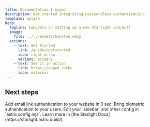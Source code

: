 ```yaml
---
title: Documentation | nopwd
description: Get started integrating passwordless authentication.
template: splash
hero:
  tagline: Congrats on setting up a new Starlight project!
  image:
    file: ../../assets/houston.webp
  actions:
    - text: Get Started
      link: /guides/getstarted
      icon: right-arrow
      variant: primary
    - text: See it in action
      link: https://nopwd.rocks
      icon: external
---
```



## Next steps

<CardGrid>
  <Card title="Guide : Email authentication" icon="open-book">
    Add email link authentication to your website in 3 sec.
  </Card>
  <Card title="Guide : Passkey authentication" icon="open-book">
    Bring biometric authentication to your users.
  </Card>
  <Card title="Components references" icon="setting">
    Edit your `sidebar` and other config in `astro.config.mjs`.
  </Card>
  <Card title="API references" icon="setting">
    Learn more in [the Starlight Docs](https://starlight.astro.build/).
  </Card>
</CardGrid>
